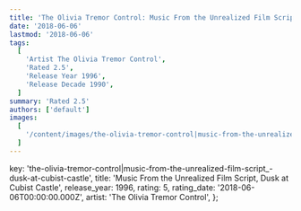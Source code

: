 ```yaml
---
title: 'The Olivia Tremor Control: Music From the Unrealized Film Script, Dusk at Cubist Castle (1996)'
date: '2018-06-06'
lastmod: '2018-06-06'
tags:
  [
    'Artist The Olivia Tremor Control',
    'Rated 2.5',
    'Release Year 1996',
    'Release Decade 1990',
  ]
summary: 'Rated 2.5'
authors: ['default']
images:
  [
    '/content/images/the-olivia-tremor-control|music-from-the-unrealized-film-script_-dusk-at-cubist-castle.jpg',
  ]
---
```


  key: 'the-olivia-tremor-control|music-from-the-unrealized-film-script_-dusk-at-cubist-castle',
  title: 'Music From the Unrealized Film Script, Dusk at Cubist Castle',
  release_year: 1996,
  rating: 5,
  rating_date: '2018-06-06T00:00:00.000Z',
  artist: 'The Olivia Tremor Control',
};

<MusicRating data={data} />
